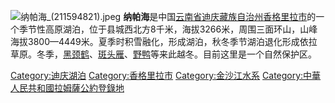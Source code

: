 [[File:纳帕海_(211594821).jpeg|thumb]]
'''纳帕海'''是中国[[云南省|云南省]][[迪庆藏族自治州|迪庆藏族自治州]][[香格里拉市|香格里拉市]]的一个季节性高原湖泊，位于县城西北方8千米，海拔3266米，周围三面环山，山峰海拔3800—4449米。夏季时积雪融化，形成湖泊，秋冬季节湖泊退化形成依拉草原。冬季，[[黑颈鹤|黑颈鹤]]、[[斑头雁|斑头雁]]、[[野鸭|野鸭]]等来此越冬。目前这里是一个自然保护区。

{{coord|27|53|28|N|99|37|58|E|display=title|scale:100000}}

{{云南地理|保护区}}

[[Category:迪庆湖泊|Category:迪庆湖泊]]
[[Category:香格里拉市|Category:香格里拉市]]
[[Category:金沙江水系|Category:金沙江水系]]
[[Category:中華人民共和國拉姆薩公約登錄地|Category:中華人民共和國拉姆薩公約登錄地]]